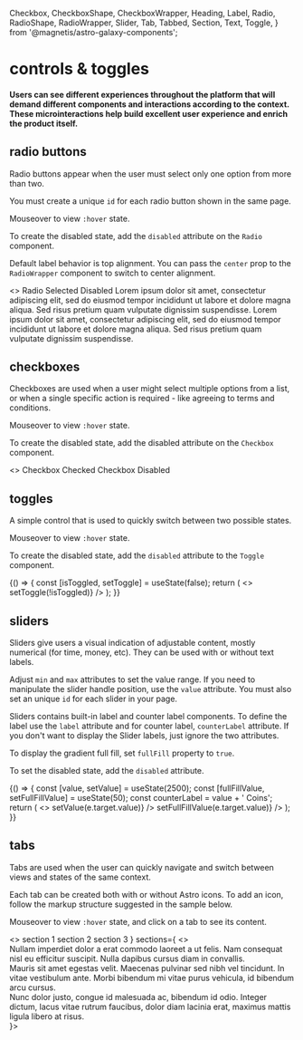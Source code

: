   Checkbox,
  CheckboxShape,
  CheckboxWrapper,
  Heading,
  Label,
  Radio,
  RadioShape,
  RadioWrapper,
  Slider,
  Tab,
  Tabbed,
  Section,
  Text,
  Toggle,
} from '@magnetis/astro-galaxy-components';

<Meta title="controls & toggles" />

# controls & toggles

#### Users can see different experiences throughout the platform that will demand different components and interactions according to the context. These microinteractions help build excellent user experience and enrich the product itself.

## radio buttons

Radio buttons appear when the user must select only one option from more than two.

You must create a unique `id` for each radio button shown in the same page.

Mouseover to view `:hover` state.

To create the disabled state, add the `disabled` attribute on the `Radio` component.

Default label behavior is top alignment. You can pass the `center` prop to the `RadioWrapper` component to switch to center alignment.

<Preview>
  <Story name="radio buttons">
    <>
      <RadioWrapper>
        <Radio id="radio1" name="radiogroup1" />
        <RadioShape />
        <Label htmlFor="radio1">Radio</Label>
      </RadioWrapper>
      <RadioWrapper>
        <Radio id="radio2" name="radiogroup1" defaultChecked />
        <RadioShape />
        <Label htmlFor="radio2">Selected</Label>
      </RadioWrapper>
      <RadioWrapper>
        <Radio disabled id="radio3" name="radiogroup1" />
        <RadioShape />
        <Label htmlFor="radio3">Disabled</Label>
      </RadioWrapper>
      <PreviewDivider />
      <RadioWrapper>
        <Radio id="radio4" name="radiogroup2" />
        <RadioShape />
        <Label htmlFor="radio4">
          Lorem ipsum dolor sit amet, consectetur adipiscing elit, sed do eiusmod tempor incididunt
          ut labore et dolore magna aliqua. Sed risus pretium quam vulputate dignissim suspendisse.
        </Label>
      </RadioWrapper>
      <PreviewDivider />
      <RadioWrapper center>
        <Radio id="radio5" name="radiogroup2" />
        <RadioShape />
        <Label htmlFor="radio5">
          Lorem ipsum dolor sit amet, consectetur adipiscing elit, sed do eiusmod tempor incididunt
          ut labore et dolore magna aliqua. Sed risus pretium quam vulputate dignissim suspendisse.
        </Label>
      </RadioWrapper>
    </>
  </Story>
</Preview>

## checkboxes

Checkboxes are used when a user might select multiple options from a list, or when a single specific action is required - like agreeing to terms and conditions.

Mouseover to view `:hover` state.

To create the disabled state, add the disabled attribute on the `Checkbox` component.

<Preview>
  <Story name="checkboxes">
    <>
      <CheckboxWrapper>
        <Checkbox id="checkbox1" />
        <CheckboxShape />
        <Label htmlFor="checkbox1">Checkbox</Label>
      </CheckboxWrapper>
      <CheckboxWrapper>
        <Checkbox defaultChecked id="checkbox2" />
        <CheckboxShape />
        <Label htmlFor="checkbox2">Checked</Label>
      </CheckboxWrapper>
      <CheckboxWrapper>
        <Checkbox indeterminate id="checkbox3" defaultChecked />
        <CheckboxShape />
        <Label htmlFor="checkbox3">Checkbox</Label>
      </CheckboxWrapper>
      <CheckboxWrapper>
        <Checkbox id="checkbox4" disabled />
        <CheckboxShape />
        <Label htmlFor="checkbox4">Disabled</Label>
      </CheckboxWrapper>
    </>
  </Story>
</Preview>

## toggles

A simple control that is used to quickly switch between two possible states.

Mouseover to view `:hover` state.

To create the disabled state, add the `disabled` attribute to the `Toggle` component.

<Preview>
  <Story name="toggles">
    {() => {
      const [isToggled, setToggle] = useState(false);
      return (
        <>
          <Toggle label="toggle me" isToggled={isToggled} onClick={() => setToggle(!isToggled)} />
          <Toggle disabled label="disabled" />
        </>
      );
    }}
  </Story>
</Preview>

## sliders

Sliders give users a visual indication of adjustable content, mostly numerical (for time, money, etc).
They can be used with or without text labels.

Adjust `min` and `max` attributes to set the value range.
If you need to manipulate the slider handle position, use the `value` attribute.
You must also set an unique `id` for each slider in your page.

Sliders contains built-in label and counter label components.
To define the label use the `label` attribute and for counter label, `counterLabel` attribute.
If you don't want to display the Slider labels, just ignore the two attributes.

To display the gradient full fill, set `fullFill` property to `true`.

To set the disabled state, add the `disabled` attribute.

<Preview>
  <Story name="sliders">
    {() => {
      const [value, setValue] = useState(2500);
      const [fullFillValue, setFullFillValue] = useState(50);
      const counterLabel = value + ' Coins';
      return (
        <>
          <Slider
            id="slider"
            label="Wallet"
            counterLabel={counterLabel}
            value={value}
            max={5000}
            onChange={e => setValue(e.target.value)}
          />
          <Slider
            id="full-slider"
            label="Full Fill"
            fullFill
            value={fullFillValue}
            onChange={e => setFullFillValue(e.target.value)}
          />
          <Slider id="disabled-slider" label="Disabled" disabled />
        </>
      );
    }}
  </Story>
</Preview>

## tabs

Tabs are used when the user can quickly navigate and switch between views and states of the same context.

Each tab can be created both with or without Astro icons. To add an icon, follow the markup structure suggested in the sample below.

Mouseover to view `:hover` state, and click on a tab to see its content.

<Preview>
  <Story name="tabs">
    <>
      <Tabbed
        tabs={
          <>
            <Tab id="section1">
              <IconCup />
              section 1
            </Tab>
            <Tab id="section2">
              <IconCalendar />
              section 2
            </Tab>
            <Tab id="section3">
              <IconClock />
              section 3
            </Tab>
          </>
        }
        sections={
          <>
            <Section id="section1">
              <Text>
                Nullam imperdiet dolor a erat commodo laoreet a ut felis. Nam consequat nisl eu
                efficitur suscipit. Nulla dapibus cursus diam in convallis.
              </Text>
            </Section>
            <Section id="section2">
              <Text>
                Mauris sit amet egestas velit. Maecenas pulvinar sed nibh vel tincidunt. In vitae
                vestibulum ante. Morbi bibendum mi vitae purus vehicula, id bibendum arcu cursus.
              </Text>
            </Section>
            <Section id="section3">
              <Text>
                Nunc dolor justo, congue id malesuada ac, bibendum id odio. Integer dictum, lacus
                vitae rutrum faucibus, dolor diam lacinia erat, maximus mattis ligula libero at
                risus.
              </Text>
            </Section>
          </>
        }></Tabbed>
    </>
  </Story>
</Preview>

